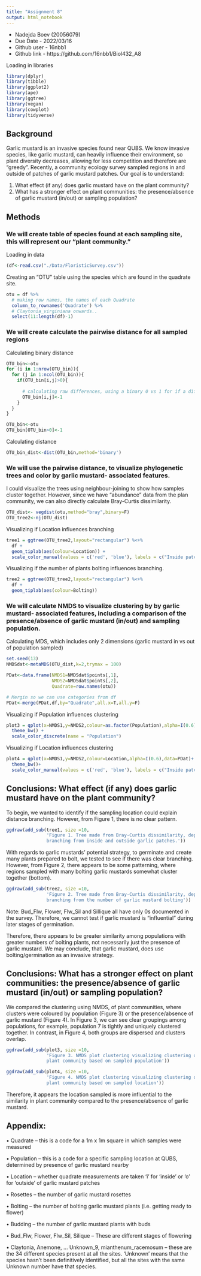 ```yaml
---
title: "Assignment 8"
output: html_notebook
---
```


* Nadejda Boev (20056079)
* Due Date - 2022/03/16
* Github user - 16nbb1
* Github link - https://github.com/16nbb1/Biol432_A8

Loading in libraries 

```r
library(dplyr)
library(tibble)
library(ggplot2)
library(ape)
library(ggtree)
library(vegan)
library(cowplot)
library(tidyverse)
```


## Background

Garlic mustard is an invasive species found near QUBS. We know invasive species, like garlic mustard, can heavily influence their environment, so plant diversity decreases, allowing for less competition and therefore are "greedy". Recently, a community ecology survey sampled regions in and outside of patches of garlic mustard patches. Our goal is to understand: 

1.	What effect (if any) does garlic mustard have on the plant community?
2.	What has a stronger effect on plant communities: the presence/absence of garlic mustard (in/out) or sampling population?

## Methods

### We will create table of species found at each sampling site, this will represent our "plant community."

Loading in data

```r
(df<-read.csv("./Data/FloristicSurvey.csv"))
```

Creating an "OTU" table using the species which are found in the quadrate site. 

```r
otu = df %>% 
  # making row names, the names of each Quadrate
  column_to_rownames('Quadrate') %>% 
  # Claytonia_virginiana onwards..
  select(11:length(df)-1)
```

### We will create calculate the pairwise distance for all sampled regions

Calculating binary distance

```r
OTU_bin<-otu
for (i in 1:nrow(OTU_bin)){
  for (j in 1:ncol(OTU_bin)){
    if(OTU_bin[i,j]>0){
      
      # calculating raw differences, using a binary 0 vs 1 for if a difference is present
      OTU_bin[i,j]<-1
    }
  }
}

OTU_bin<-otu
OTU_bin[OTU_bin>0]<-1
```

Calculating distance

```r
OTU_bin_dist<-dist(OTU_bin,method='binary')
```

### We will use the pairwise distance, to visualize phylogenetic trees and color by garlic mustard- associated features. 

I could visualize the trees using neighbour-joining to show how samples cluster together. However, since we have "abundance" data from the plan community, we can also directly calculate Bray-Curtis dissimilarity. 

```r
OTU_dist<- vegdist(otu,method="bray",binary=F)
OTU_tree2<-nj(OTU_dist)
```

Visualizing if Location influences branching

```r
tree1 = ggtree(OTU_tree2,layout="rectangular") %<+% 
  df + 
  geom_tiplab(aes(colour=Location)) +
  scale_color_manual(values = c('red', 'blue'), labels = c("Inside patch", "Outside patch"))
```

Visualizing if the number of plants bolting influences branching.

```r
tree2 = ggtree(OTU_tree2,layout="rectangular") %<+% 
  df + 
  geom_tiplab(aes(colour=Bolting)) 
```


### We will calculate NMDS to visualize clustering by by garlic mustard- associated features, including a comparison of the presence/absence of garlic mustard (in/out) and sampling population. 


Calculating MDS, which includes only 2 dimensions (garlic mustard in vs out of population sampled)

```r
set.seed(13)
NMDSdat<-metaMDS(OTU_dist,k=2,trymax = 100)

PDat<-data.frame(NMDS1=NMDSdat$points[,1],
                 NMDS2=NMDSdat$points[,2],
                 Quadrate=row.names(otu))
```

```r
# Mergin so we can use categories from df
PDat<-merge(PDat,df,by="Quadrate",all.x=T,all.y=F)
```

Visualizing if Population influences clustering

```r
plot3 = qplot(x=NMDS1,y=NMDS2,colour=as.factor(Population),alpha=I(0.6),data=PDat)+
  theme_bw() +
  scale_color_discrete(name = "Population")
```

Visualizing if Location influences clustering

```r
plot4 = qplot(x=NMDS1,y=NMDS2,colour=Location,alpha=I(0.6),data=PDat)+
  theme_bw()+
  scale_color_manual(values = c('red', 'blue'), labels = c("Inside patch", "Outside patch"))
```

## Conclusions: What effect (if any) does garlic mustard have on the plant community?

To begin, we wanted to identify if the sampling location could explain distance branching. However, from Figure 1, there is no clear pattern.

```r
ggdraw(add_sub(tree1, size =10,
               'Figure 1. Tree made from Bray-Curtis dissimilarity, depicting
               branching from inside and outside garlic patches.'))
```

With regards to garlic mustards' potential strategy, to germinate and create many plants prepared to bolt, we tested to see if there was clear branching. However, from Figure 2, there appears to be some patterning, where regions sampled with many bolting garlic mustards somewhat cluster together (bottom).

```r
ggdraw(add_sub(tree2, size =10,
               'Figure 2. Tree made from Bray-Curtis dissimilarity, depicting
               branching from the number of garlic mustard bolting'))
```

Note: Bud_Flw, Flower, Flw_Sil and Sillique all have only 0s documented in the survey. Therefore, we cannot test if garlic mustard is "influential" during later stages of germination. 

Therefore, there appears to be greater similarity among populations with greater numbers of bolting plants, not necessarily just the presence of garlic mustard. We may conclude, that garlic mustard, does use bolting/germination as an invasive strategy. 

## Conclusions: What has a stronger effect on plant communities: the presence/absence of garlic mustard (in/out) or sampling population?

We compared the clustering using NMDS, of plant communities, where clusters were coloured by population (Figure 3) or the presence/absence of garlic mustard (Figure 4). In Figure 3, we can see clear groupings among populations, for example, population 7 is tightly and uniquely clustered together. In contrast, in Figure 4, both groups are dispersed and clusters overlap. 

```r
ggdraw(add_sub(plot3, size =10,
               'Figure 3. NMDS plot clustering visualizing clustering of 
               plant community based on sampled population'))
```

```r
ggdraw(add_sub(plot4, size =10,
               'Figure 4. NMDS plot clustering visualizing clustering of 
               plant community based on sampled location'))
```

Therefore, it appears the location sampled is more influential to the similarity in plant community compared to the presence/absence of garlic mustard. 


## Appendix:   

•	Quadrate – this is a code for a 1m x 1m square in which samples were measured

•	Population – this is a code for a specific sampling location at QUBS, determined by presence of garlic mustard nearby

•	Location – whether quadrate measurements are taken ‘i’ for ‘inside’ or ‘o’ for ‘outside’ of garlic mustard patches

•	Rosettes – the number of garlic mustard rosettes

•	Bolting – the number of bolting garlic mustard plants (i.e. getting ready to flower)

•	Budding – the number of garlic mustard plants with buds

•	Bud_Flw, Flower, Flw_Sil, Silique – These are different stages of flowering

•	Claytonia, Anemone, … Unknown_9, mianthenum_racemosum – these are the 34 different species present at all the sites. ‘Unknown’ means that the species hasn’t been definitively identified, but all the sites with the same Unknown number have that species.


